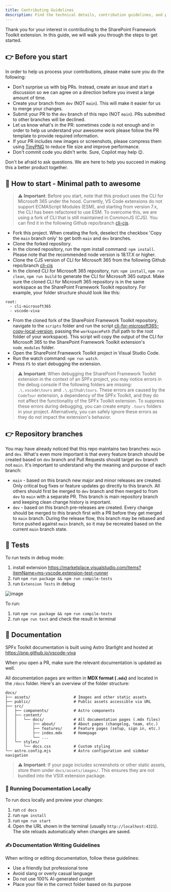 ```yaml
---
title: Contributing Guidelines
description: Find the technical details, contribution guidelines, and project structure for the SPFx Toolkit extension.
---
```


Thank you for your interest in contributing to the SharePoint Framework Toolkit extension. In this guide, we will walk you through the steps to get started.

## 👉 Before you start

In order to help us process your contributions, please make sure you do the following:

- Don't surprise us with big PRs. Instead, create an issue and start a discussion so we can agree on a direction before you invest a large amount of time.
- Create your branch from `dev` (NOT `main`). This will make it easier for us to merge your changes.
- Submit your PR to the `dev` branch of this repo (NOT `main`). PRs submitted to other branches will be declined.
- Let us know what's in the PR: sometimes code is not enough and in order to help us understand your awesome work please follow the PR template to provide required information.
- If your PR includes new images or screenshots, please compress them using [TinyPNG](https://tinypng.com/) to reduce file size and improve performance.
- Don't commit code you didn't write. Sure, Copilot may help 😉.

Don't be afraid to ask questions. We are here to help you succeed in making this a better product together.

## 👣 How to start - Minimal path to awesome

> ⚠️ **Important**: Before you start, note that this product uses the CLI for Microsoft 365 under the hood. Currently, VS Code extensions do not support ECMAScript Modules (ESM), and starting from version 7.x, the CLI has been refactored to use ESM. To overcome this, we are using a fork of CLI that is still maintained in CommonJS (CJS). You can find it in the following Github repo/branch [cli-cjs](https://github.com/Adam-it/cli-microsoft365/tree/cli-cjs).

- Fork this project. When creating the fork, deselect the checkbox 'Copy the `main` branch only' to get both `main` and `dev` branches.
- Clone the forked repository.
- In the cloned repository, run the npm install command: `npm install`. Please note that the recommended node version is 18.17.X or higher.
- Clone the CJS version of CLI for Microsoft 365 from the following Github repo/branch [cli-cjs](https://github.com/Adam-it/cli-microsoft365/tree/cli-cjs)
- In the cloned CLI for Microsoft 365 repository, run: `npm install`, `npm run clean`, `npm run build` to generate the CLI for Microsoft 365 output. Make sure the cloned CLI for Microsoft 365 repository is in the same workspace as the SharePoint Framework Toolkit repository. For example, your folder structure should look like this:

```plaintext
root:
  - cli-microsoft365
  - vscode-viva
```
- From the cloned fork of the SharePoint Framework Toolkit repository, navigate to the `scripts` folder and run the script [cli-for-microsoft365-copy-local-version](./scripts/cli-for-microsoft365-copy-local-version.ps1), passing the `workspacePath` (full path to the root folder of your workspace). This script will copy the output of the CLI for Microsoft 365 to the SharePoint Framework Toolkit extension's `node_modules` folder.
- Open the SharePoint Framework Toolkit project in Visual Studio Code.
- Run the watch command: `npm run watch`.
- Press `F5` to start debugging the extension.

> ⚠️ **Important**: When debugging the SharePoint Framework Toolkit extension in the context of an SPFx project, you may notice errors in the debug console if the following folders are missing: `.\.vscode\tours` and `.\.github\tours`. These errors are caused by the `CodeTour` extension, a dependency of the SPFx Toolkit, and they do not affect the functionality of the SPFx Toolkit extension. To suppress these errors during debugging, you can create empty `.tours` folders in your project. Alternatively, you can safely ignore these errors as they do not impact the extension's behavior.

## 👉 Repository branches

You may have already noticed that this repo maintains two branches: `main` and `dev`. What's even more important is that every feature branch should be created based on `dev` branch and Pull Requests should target `dev` branch not `main`. It's important to understand why the meaning and purpose of each branch:

- `main` - based on this branch new major and minor releases are created. Only critical bug fixes or feature updates go directly to this branch. All others should first be merged to `dev` branch and then merged to from `dev` to `main` with a separate PR. This branch is main repository branch and keeping clean change history is important.
- `dev` - based on this branch pre-releases are created. Every change should be merged to this branch first with a PR before they get merged to `main` branch. During the release flow, this branch may be rebased and force pushed against `main` branch, so it may be recreated based on the current `main` branch state.

## 🧪 Tests

To run tests in debug mode:

1. install extension https://marketplace.visualstudio.com/items?itemName=ms-vscode.extension-test-runner
2. run `npm run package && npm run compile-tests`
3. run `Extension Tests` in debug

![image](https://github.com/user-attachments/assets/f9f69bd3-2da7-4208-b24a-ed84aa0d0700)

To run:

1. run `npm run package && npm run compile-tests`
2. run `npm run test` and check the result in terminal

## 📝 Documentation

SPFx Toolkit documentation is built using Astro Starlight and hosted at https://pnp.github.io/vscode-viva

When you open a PR, make sure the relevant documentation is updated as well.

All documentation pages are written in **MDX format (`.mdx`)** and located in the `/docs` folder. Here's an overview of the folder structure:

```plaintext
docs/
├── assets/                   # Images and other static assets
├── public/                   # Public assets accessible via URL
├── src/
│   ├── components/           # Astro components
│   ├── content/
│   │   └── docs/             # All documentation pages (.mdx files)
│   │       ├── about/        # About pages (changelog, team, etc.)
│   │       ├── features/     # Feature pages (setup, sign in, etc.)
│   │       ├── index.mdx     # Homepage
│   │       └── ...
│   └── styles/
│       └── docs.css          # Custom styling
└── astro.config.mjs          # Astro configuration and sidebar navigation
```

> ⚠️ **Important**: If your page includes screenshots or other static assets, store them under `docs/assets/images/`. This ensures they are not bundled into the VSIX extension package.

### 🚀 Running Documentation Locally

To run docs locally and preview your changes:

1. run `cd docs`
2. run `npm install`
3. run `npm run start`
4. Open the URL shown in the terminal (usually `http://localhost:4321`). The site reloads automatically when changes are saved.

### ✍️ Documentation Writing Guidelines

When writing or editing documentation, follow these guidelines:

- Use a friendly but professional tone
- Avoid slang or overly casual language
- Do not use 100% AI-generated content
- Place your file in the correct folder based on its purpose